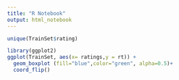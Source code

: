 ---
title: "R Notebook"
output: html_notebook
---



```{r}
unique(TrainSet$rating)

library(ggplot2)
ggplot(TrainSet, aes(x= ratings,y = rt)) + 
  geom_boxplot (fill="blue",color="green", alpha=0.5)+
  coord_flip() 

```


